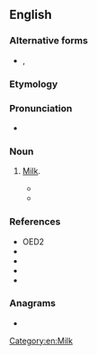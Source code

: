 ==English==

===Alternative forms===
* {{l|en|yaram}}, {{l|en|yarum}}

===Etymology===
{{unk|en}}

===Pronunciation===
* {{IPA|en|/ˈjæɹəm/}}

===Noun===
{{en-noun|-}}

# {{lb|en|obsolete|UK|thieves' cant}} [[milk|Milk]].
#* {{quote-book|en|year=1652|authorlink=Richard Brome|first=Richard|last=Brome|title=A Joviall Crew: or, the Merry Beggars|others=play, first performed 1641|passage=Here's Pannum and Lap, and good Poplars of '''Yarrum''', / To fill up the Crib, and to comfort the Quarron.}}
#* {{seemoreCites|en|yarrum}}

===References===
* OED2
* {{R:Grose 1788}}
* {{R:1811 Vulgar Tongue}}
* {{R:Barrere|entry=yarum|volume=2|page=424}}
* {{R:Farmer|entry=yarum|volume=7|page=372}}

===Anagrams===
* {{anagrams|en|a=amrruy|Murray|murray}}

[[Category:en:Milk]]